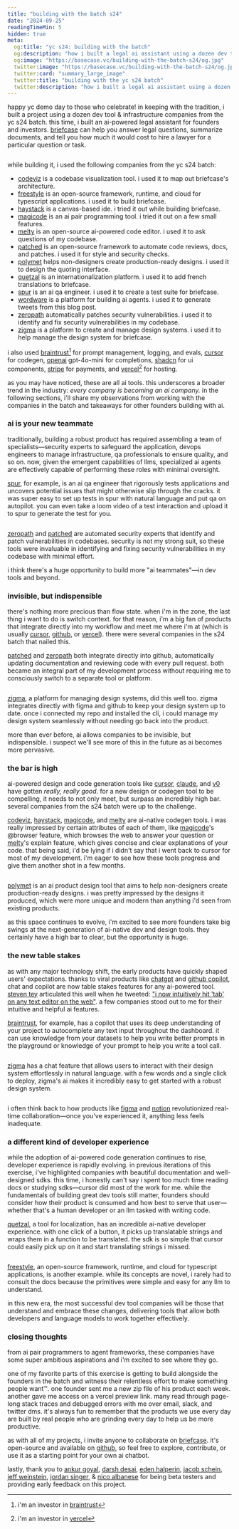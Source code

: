 ```yaml
---
title: "building with the batch s24"
date: "2024-09-25"
readingTimeMin: 5
hidden: true
meta:
  og:title: "yc s24: building with the batch"
  og:description: "how i built a legal ai assistant using a dozen dev tool & infrastructure companies from the yc s24 batch"
  og:image: "https://basecase.vc/building-with-the-batch-s24/og.jpg"
  twitter:image: "https://basecase.vc/building-with-the-batch-s24/og.jpg"
  twitter:card: "summary_large_image"
  twitter:title: "building with the yc s24 batch"
  twitter:description: "how i built a legal ai assistant using a dozen dev tool & infrastructure companies from the yc s24 batch"
---
```


happy yc demo day to those who celebrate! in keeping with the tradition, i built a project using a dozen dev tool & infrastructure companies from the yc s24 batch. this time, i built an ai-powered legal assistant for founders and investors. [briefcase](https://briefcase.chat/) can help you answer legal questions, summarize documents, and tell you how much it would cost to hire a lawyer for a particular question or task.

<div className="image-container">
  <img src="/building-with-the-batch-s24/briefcase.gif" alt="" />
</div>

while building it, i used the following companies from the yc s24 batch:

- [codeviz](https://www.codeviz.ai/) is a codebase visualization tool. i used it to map out briefcase's architecture.
- [freestyle](https://www.freestyle.sh/) is an open-source framework, runtime, and cloud for typescript applications. i used it to build briefcase.
- [haystack](https://haystackeditor.com/) is a canvas-based ide. i tried it out while building briefcase.
- [magicode](https://magicode.ai/) is an ai pair programming tool. i tried it out on a few small features.
- [melty](https://melty.sh/) is an open-source ai-powered code editor. i used it to ask questions of my codebase.
- [patched](https://patched.codes/) is an open-source framework to automate code reviews, docs, and patches. i used it for style and security checks.
- [polymet](https://www.polymet.ai/) helps non-designers create production-ready designs. i used it to design the quoting interface.
- [quetzal](https://getquetzal.com/) is an internationalization platform. i used it to add french translations to briefcase.
- [spur](https://www.spurtest.com/) is an ai qa engineer. i used it to create a test suite for briefcase.
- [wordware](https://www.wordware.ai/) is a platform for building ai agents. i used it to generate tweets from this blog post.
- [zeropath](https://www.zeropath.com/) automatically patches security vulnerabilities. i used it to identify and fix security vulnerabilities in my codebase.
- [zigma](https://zigma.io/) is a platform to create and manage design systems. i used it to help manage the design system for briefcase.

i also used [braintrust](https://www.braintrust.dev/)[^1] for prompt management, logging, and evals, [cursor](https://www.cursor.com/) for codegen, [openai](https://openai.com) gpt-4o-mini for completions, [shadcn](https://ui.shadcn.com/) for ui components, [stripe](https://stripe.com/) for payments, and [vercel](https://vercel.com)[^2] for hosting.

as you may have noticed, these are all ai tools. this underscores a broader trend in the industry: *every company is becoming an ai company.* in the following sections, i'll share my observations from working with the companies in the batch and takeaways for other founders building with ai.

### ai is your new teammate

traditionally, building a robust product has required assembling a team of specialists—security experts to safeguard the application, devops engineers to manage infrastructure, qa professionals to ensure quality, and so on. now, given the emergent capabilities of llms, specialized ai agents are effectively capable of performing these roles with minimal oversight.

[spur](https://www.spurtest.com/), for example, is an ai qa engineer that rigorously tests applications and uncovers potential issues that might otherwise slip through the cracks. it was super easy to set up tests in spur with natural language and put qa on autopilot. you can even take a loom video of a test interaction and upload it to spur to generate the test for you.

<div className="image-container">
  <img src="/building-with-the-batch-s24/spur.gif" alt="" />
</div>

[zeropath](https://www.zeropath.com/) and [patched](https://patched.codes/) are automated security experts that identify and patch vulnerabilities in codebases. security is not my strong suit, so these tools were invaluable in identifying and fixing security vulnerabilities in my codebase with minimal effort.

i think there's a huge opportunity to build more "ai teammates"—in dev tools and beyond.

### invisible, but indispensible

there's nothing more precious than flow state. when i'm in the zone, the last thing i want to do is switch context. for that reason, i'm a big fan of products that integrate directly into my workflow and meet me where i'm at (which is usually [cursor](https://www.cursor.com/), [github](https://github.com/), or [vercel](https://vercel.com)). there were several companies in the s24 batch that nailed this.

[patched](https://patched.codes/) and [zeropath](https://www.zeropath.com/) both integrate directly into github, automatically updating documentation and reviewing code with every pull request. both became an integral part of my development process without requiring me to consciously switch to a separate tool or platform.

<div className="image-container">
  <img src="/building-with-the-batch-s24/patched.png" alt="" />
</div>

[zigma](https://www.zigma.io/), a platform for managing design systems, did this well too. zigma integrates directly with figma and github to keep your design system up to date. once i connected my repo and installed the cli, i could manage my design system seamlessly without needing go back into the product.

more than ever before, ai allows companies to be invisible, but indispensible. i suspect we'll see more of this in the future as ai becomes more pervasive.

### the bar is high

ai-powered design and code generation tools like [cursor](https://www.cursor.com/), [claude](https://www.claude.ai/), and [v0](https://www.v0.dev/) have gotten *really, really good*. for a new design or codegen tool to be compelling, it needs to not only meet, but surpass an incredibly high bar. several companies from the s24 batch were up to the challenge. 

[codeviz](https://www.codeviz.ai/), [haystack](https://haystackeditor.com/), [magicode](https://magicode.ai/), and [melty](https://melty.sh/) are ai-native codegen tools. i was really impressed by certain attributes of each of them, like [magicode](https://magicode.ai/)'s @browser feature, which browses the web to answer your question or [melty](https://melty.sh/)'s explain feature, which gives concise and clear explanations of your code. that being said, i'd be lying if i didn't say that i went back to cursor for most of my development. i'm eager to see how these tools progress and give them another shot in a few months.

<div className="image-container">
  <img src="/building-with-the-batch-s24/melty.gif" alt="" />
</div>

[polymet](https://www.polymet.ai/) is an ai product design tool that aims to help non-designers create production-ready designs. i was pretty impressed by the designs it produced, which were more unique and modern than anything i'd seen from existing products.

as this space continues to evolve, i'm excited to see more founders take big swings at the next-generation of ai-native dev and design tools. they certainly have a high bar to clear, but the opportunity is huge.

### the new table stakes

as with any major technology shift, the early products have quickly shaped users' expectations. thanks to viral products like [chatgpt](https://chatgpt.com/) and [github copilot](https://copilot.github.com/), chat and copilot are now table stakes features for any ai-powered tool. [steven tey](https://x.com/steventey) articulated this well when he tweeted: ["i now intuitively hit 'tab' on any text editor on the web"](https://x.com/steventey/status/1831383743405474116). a few companies stood out to me for their intuitive and helpful ai features.

[braintrust](https://www.braintrust.dev/), for example, has a copilot that uses its deep understanding of your project to autocomplete any text input throughout the dashboard. it can use knowledge from your datasets to help you write better prompts in the playground or knowledge of your prompt to help you write a tool call.

<div className="image-container">
  <img src="/building-with-the-batch-s24/braintrust.gif" alt="" />
</div>

[zigma](https://www.zigma.io/) has a chat feature that allows users to interact with their design system effortlessly in natural language. with a few words and a single click to deploy, zigma's ai makes it incredibly easy to get started with a robust design system.

<div className="image-container">
  <img src="/building-with-the-batch-s24/zigma.gif" alt="" />
</div>

i often think back to how products like [figma](https://www.figma.com/) and [notion](https://www.notion.so/) revolutionized real-time collaboration—once you've experienced it, anything less feels inadequate. 

### a different kind of developer experience

while the adoption of ai-powered code generation continues to rise, developer experience is rapidly evolving. in previous iterations of this exercise, i've highlighted companies with beautiful documentation and well-designed sdks. this time, i honestly can't say i spent too much time reading docs or studying sdks—cursor did most of the work for me. while the fundamentals of building great dev tools still matter, founders should consider how their product is consumed and how best to serve that user—whether that's a human developer or an llm tasked with writing code.

[quetzal](https://getquetzal.com/), a tool for localization, has an incredible ai-native developer experience. with one click of a button, it picks up translatable strings and wraps them in a function to be translated. the sdk is so simple that cursor could easily pick up on it and start translating strings i missed. 

<div className="image-container">
  <img src="/building-with-the-batch-s24/quetzal.gif" alt="" />
</div>

[freestyle](https://www.freestyle.sh/), an open-source framework, runtime, and cloud for typescript applications, is another example. while its concepts are novel, i rarely had to consult the docs because the primitives were simple and easy for any llm to understand.

in this new era, the most successful dev tool companies will be those that understand and embrace these changes, delivering tools that allow both developers and language models to work together effectively.

### closing thoughts

from ai pair programmers to agent frameworks, these companies have some super ambitious aspirations and i'm excited to see where they go.

one of my favorite parts of this exercise is getting to build alongside the founders in the batch and witness their relentless effort to make something people want™️. one founder sent me a new zip file of his product each week. another gave me access on a vercel preview link. many read through page-long stack traces and debugged errors with me over email, slack, and twitter dms. it's always fun to remember that the products we use every day are built by real people who are grinding every day to help us be more productive. 

as with all of my projects, i invite anyone to collaborate on [briefcase](https://briefcase.chat/). it's open-source and available on [github](https://github.com/alanagoyal/briefcase), so feel free to explore, contribute, or use it as a starting point for your own ai chatbot.

lastly, thank you to [ankur goyal](https://x.com/ankrgyl), [darsh desai](https://x.com/darshan1394), [eden halperin](https://x.com/eden_halperin), [jacob schein](https://jacobschein.com/), [jeff weinstein](https://x.com/jeff_weinstein), [jordan singer](https://x.com/jsngr), & [nico albanese](https://x.com/nicoalbanese10) for being beta testers and providing early feedback on this project.

[^1]: i'm an investor in [braintrust](https://www.braintrust.dev/)
[^2]: i'm an investor in [vercel](https://vercel.com)


